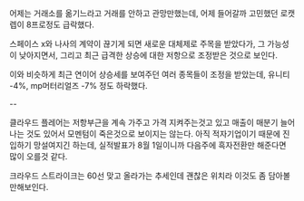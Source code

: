 어제는 거래소를 옮기느라고 거래를 안하고 관망만했는데,
어제 들어갈까 고민했던 로캣렙이 8프로정도 급락했다.

스페이스 x와 나사의 계약이 끊기게 되면 새로운 대체제로 주목을 받았다가,
그 가능성이 낮아지면서, 그리고 최근 급격한 상승에 대한 저항으로 조정받은 것으로 보인다.

이와 비슷하게 최근 연이어 상승세를 보여주던 여러 종목들이 조정을 받았는데,
유니티 -4%, mp머터리얼즈 -7% 정도 하락했다.

--

클라우드 플레어는 저항부근을 계속 가주고 가격 지켜주는것고 있고
매출이 매분기 늘어나는 것도 있어서 모멘텀이 죽은것으로 보이지는 않는다.
아직 적자기업이기 때문에 진입하기 망설여지긴 하는데, 
실적발표가 8월 1일이니까 다음주에 흑자전환만 해준다면 많이 오를것 같다.

크라우드 스트라이크는 60선 맞고 올라가는 추세인데 괜찮은 위치라 이것도 좀 담아볼만해보인다.

